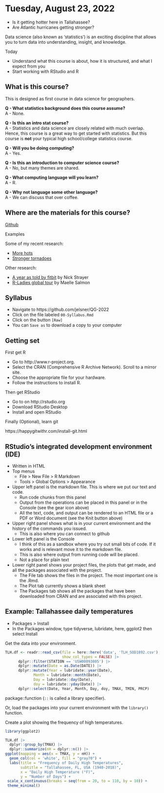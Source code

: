 # Tuesday, August 23, 2022 {-}

- Is it getting hotter here in Tallahassee?
- Are Atlantic hurricanes getting stronger?

Data science (also known as 'statistics') is an exciting discipline that allows you to turn data into understanding, insight, and knowledge.

Today

- Understand what this course is about, how it is structured, and what I expect from you
- Start working with RStudio and R

## What is this course? {-}

This is designed as first course in data science for geographers.

**Q - What statistics background does this course assume?**  
A - None.

**Q - Is this an intro stat course?**  
A - Statistics and data science are closely related with much overlap. Hence, this course is a great way to get started with statistics. But this course is **not** your typical high school/college statistics course.

**Q - Will you be doing computing?**   
A - Yes.

**Q - Is this an introduction to computer science course?**  
A - No, but many themes are shared.

**Q - What computing language will you learn?**  
A - R.

**Q - Why not language some other language?**  
A - We can discuss that over coffee.

## Where are the materials for this course? {-}

[Github](https://github.com/jelsner/QG-2022)

Examples

Some of my recent research:

- [More hots](https://eartharxiv.org/q4y8z/)
- [Stronger tornadoes](https://eartharxiv.org/wpkt9/)

Other research:

- [A year as told by fitbit](http://livefreeordichotomize.com/2017/12/27/a-year-as-told-by-fitbit/) by Nick Strayer
- [R-Ladies global tour](http://www.masalmon.eu/2017/10/06/globalrladiestour/) by Maelle Salmon

## Syllabus {-}

- Navigate to https://github.com/jelsner/QG-2022
- Click on the file labeled `00-Syllabus.Rmd`
- Click on the button `[Raw]`
- You can `Save as` to download a copy to your computer

## Getting set {-}

First get R

* Go to http://www.r-project.org.
* Select the CRAN (Comprehensive R Archive Network). Scroll to a mirror site. 
* Choose the appropriate file for your hardware.
* Follow the instructions to install R.

Then get RStudio

* Go to on http://rstudio.org
* Download RStudio Desktop
* Install and open RStudio

Finally (Optional), learn git

https://happygitwithr.com/install-git.html

## RStudio's integrated development environment (IDE) {-}

* Written in HTML
* Top menus
  + File > New File > R Markdown
  + Tools > Global Options > Appearance
  
* Upper left panel is the markdown file. This is where we put our text and code. 
  + Run code chunks from this panel 
  + Output from the operations can be placed in this panel or in the Console (see the gear icon above)
  + All the text, code, and output can be rendered to an HTML file or a PDF or Word document (see the Knit button above)
  
* Upper right panel shows what is in your current environment and the history of the commands you issued.
  + This is also where you can connect to github
  
* Lower left panel is the Console
  + I think of this as a sandbox where you try out small bits of code. If it works and is relevant move it to the markdown file.
  + This is also where output from running code will be placed.
  + Not a place for plain text
  
* Lower right panel shows your project files, the plots that get made, and all the packages associated with the project.
  + The File tab shows the files in the project. The most important one is the .Rmd.
  + The Plot tab currently shows a blank sheet
  + The Packages tab shows all the packages that have been downloaded from CRAN and are associated with this project.

## Example: Tallahassee daily temperatures {-}

- Packages > Install
- In the Packages window, type tidyverse, lubridate, here, ggplot2 then select Install

Get the data into your environment.

```r
TLH.df <- readr::read_csv(file = here::here('data', 'TLH_SOD1892.csv'),
                          show_col_types = FALSE) |>
      dplyr::filter(STATION == 'USW00093805') |>
      dplyr::mutate(Date = as.Date(DATE)) |>
      dplyr::mutate(Year = lubridate::year(Date), 
             Month = lubridate::month(Date), 
             Day = lubridate::day(Date),
             doy = lubridate::yday(Date)) |>
      dplyr::select(Date, Year, Month, Day, doy, TMAX, TMIN, PRCP)
```

package::function  (`::` is called a library specifier).

Or, load the packages into your current environment with the `library()` function.

Create a plot showing the frequency of high temperatures.

```r
library(ggplot2)

TLH.df |>
  dplyr::group_by(TMAX) |>
  dplyr::summarize(nH = dplyr::n()) |>
ggplot(mapping = aes(x = TMAX, y = nH)) +
  geom_col(col = 'white', fill = "gray70") +
  labs(title = "Frequency of Daily High Temperatures",
       subtitle = "Tallahassee, FL, USA (1940-2018)",
       x = "Daily High Temperature (°F)",
       y = "Number of Days") +
 scale_x_continuous(breaks = seq(from = 20, to = 110, by = 10)) +
 theme_minimal()
```
